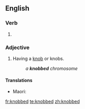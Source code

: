 ==English==

===Verb===
{{head|en|verb form}}

# {{en-past of|knob}}

===Adjective===
{{en-adj|-}}

# Having a [[knob]] or knobs.
#: ''a '''knobbed''' chromosome''

====Translations====
{{trans-top|equipped with a knob}}
{{trans-mid}}
* Maori: {{t|mi|pūrekereke}}
{{trans-bottom}}

[[fr:knobbed]]
[[te:knobbed]]
[[zh:knobbed]]